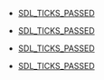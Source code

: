 <!-- DO NOT HAND-EDIT CATEGORY LISTS, THEY ARE AUTOGENERATED AND WILL BE OVERWRITTEN, BASED ON TAGS IN INDIVIDUAL PAGE FOOTERS. EDIT THOSE INSTEAD. -->
<!-- BEGIN CATEGORY LIST -->
* [[SDL_TICKS_PASSED]]
<!-- END CATEGORY LIST -->
* [[SDL_TICKS_PASSED]]
<!-- END CATEGORY LIST -->
* [[SDL_TICKS_PASSED]]
<!-- END CATEGORY LIST -->
* [[SDL_TICKS_PASSED]]
<!-- END CATEGORY LIST -->

